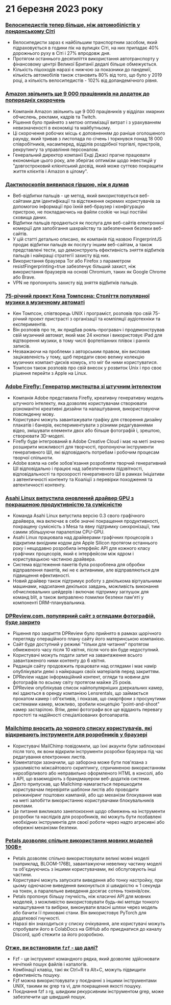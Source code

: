 

<CallToAction />

<Steps>

# 21 березня 2023 року

### [Велосипедистів тепер більше, ніж автомобілістів у лондонському Сіті](https://www.forbes.com/sites/carltonreid/2023/03/01/cyclists-now-outnumber-motorists-in-city-of-london/?ref=hackernewsgpt.com)

- Велосипедисти зараз є найбільшим транспортним засобом, який підраховується в години пік на вулицях Сіті, на них припадає 40% дорожнього руху в Сіті і 27% впродовж дня.
- Протягом останнього десятиліття використання автотранспорту у фінансовому центрі Великої Британії дедалі більше обмежується.
- Кількість пішоходів наразі є нижчою за показники до пандемії, кількість автомобілів також становить 80% від того, що було у 2019 році, а кількість велосипедистів - 102% від допандемічного рівня.

### [Amazon звільнить ще 9 000 працівників на додаток до попередніх скорочень](https://www.cnbc.com/2023/03/20/amazon-layoffs-company-to-cut-off-9000-more-workers.html?ref=hackernewsgpt.com)

- Компанія Amazon звільнить ще 9 000 працівників у відділах хмарних обчислень, реклами, кадрів та Twitch.
- Рішення було прийнято з метою оптимізації витрат і з урахуванням невизначеності в економіці та майбутньому.
- Ці скорочення робочих місць є доповненням до раніше оголошеного раунду, який тривав з листопада по січень і торкнувся понад 18 000 співробітників, насамперед, відділів роздрібної торгівлі, пристроїв, рекрутингу та управління персоналом.
- Генеральний директор компанії Енді Джасі прагне працювати економніше цього року, але зберігає оптимізм щодо інвестицій у "довгостроковий клієнтський досвід, який може суттєво покращити життя клієнтів і Amazon в цілому".

### [Дактилоскопія виявилася гіршою, ніж я думав](https://www.bitestring.com/posts/2023-03-19-web-fingerprinting-is-worse-than-I-thought.html?ref=hackernewsgpt.com)

- Веб-відбитки пальців - це метод, який використовується веб-сайтами для ідентифікації та відстеження окремих користувачів за допомогою інформації про їхній веб-браузер і конфігурацію пристрою, не покладаючись на файли cookie чи інші постійні сховища даних.
- Відбитки пальців продаються як послуга для веб-сайтів електронної комерції для запобігання шахрайству та забезпечення безпеки веб-сайтів.
- У цій статті детально описано, як компанія під назвою FingerprintJS продає відбитки пальців як послугу іншим веб-сайтам, а також представлені тести, що демонструють ефективність зняття відбитків пальців і найкращі стратегії захисту від них.
- Використання браузера Tor або Firefox з параметром resistFingerprinting=true забезпечує більший захист, ніж використання браузерів на основі Chromium, таких як Google Chrome або Brave.
- VPN не пропонують захисту від зняття відбитків пальців.

### [75-річний проект Кена Томпсона: Століття популярної музики в музичному автоматі](https://www.youtube.com/watch?v=kaandEt_pKw&ref=hackernewsgpt.com)

- Кен Томпсон, співтворець UNIX і програміст, розповів про свій 75-річний проект пристрасті з організації та компіляції аудіотехніки та експериментів.
- Він розповів про те, як придбав рояль-програвач і продемонстрував свій музичний автомат, який має 24 кнопки і використовує iPad для відтворення музики, в тому числі фортепіанних плівок і ранніх записів.
- Незважаючи на проблеми з авторським правом, він висловив зацікавленість у тому, щоб передати свою велику колекцію музичних компакт-дисків комусь, хто міг би ними користуватися.
- Томпсон також розповів про свій внесок у розвиток Unix і про своє рішення перейти з Apple на Linux.

### [Adobe Firefly: Генератор мистецтва зі штучним інтелектом](https://www.adobe.com/sensei/generative-ai/firefly.html?ref=hackernewsgpt.com)

- Компанія Adobe представила Firefly, креативну генеративну модель штучного інтелекту, яка дозволяє користувачам створювати різноманітні креативні дизайни та налаштування, використовуючи повсякденну мову.
- Користувачі можуть завантажувати графіку для створення дизайну плакатів і банерів, експериментувати з різними редагуваннями відео, змішувати елементи двох або більше фотографій і, зрештою, створювати 3D-моделі.
- Firefly буде інтегрований в Adobe Creative Cloud і має на меті значно розширити можливості для творчості, пропонуючи інструменти генеративного ШІ, які відповідають потребам і робочим процесам творчої спільноти.
- Adobe взяла на себе зобов'язання розробляти творчий генеративний ШІ відповідально і працює над забезпеченням підзвітності, відповідальності та прозорості генеративного ШІ в рамках Ініціативи з автентичності контенту та Коаліції з перевірки походження та автентичності контенту.

### [Asahi Linux випустила оновлений драйвер GPU з покращеною продуктивністю та сумісністю](https://asahilinux.org/2023/03/road-to-vulkan/?ref=hackernewsgpt.com)

- Команда Asahi Linux випустила версію 0.3 свого графічного драйвера, яка включає в себе значні покращення продуктивності, покращену сумісність з Mesa та явну підтримку синхронізації, тим самим збільшуючи паралелізм CPU-GPU.
- Asahi Linux працювала над драйверами графічних процесорів з відкритим вихідним кодом для Apple Silicon протягом останнього року і нещодавно розробила інтерфейс API для кожного класу графічних процесорів, який є інтерфейсом між ядром і користувацькою частиною драйвера.
- Система відстеження пакетів була розроблена для обробки відправлення пакетів, які не є активними, але відправляються для підвищення ефективності.
- Новий драйвер також підтримує роботу з декількома віртуальними машинами, надсилання декількох завдань, можливість виконання обчислювальних шейдерів і включає підтримку заглушок для команд blit, а також виправлено помилки безпеки пам'яті у компоненті DRM-планувальника.

### [DPReview.com, популярний сайт з оглядами фотографій, буде закрито](https://www.dpreview.com/news/5901145460/dpreview-com-to-close?ref=hackernewsgpt.com)

- Рішення про закриття DPReview було прийнято в рамках щорічного перегляду операційного плану сайту його материнською компанією.
- Сайт буде доступний у режимі "тільки для читання" протягом обмеженого часу після 10 квітня, після чого він буде недоступний.
- Користувачі можуть подати запит на завантаження всього завантаженого ними контенту до 6 квітня.
- Редакція сайту продовжить працювати над оглядами і має намір опублікувати деякі з найкращих своїх матеріалів перед закриттям.
- DPReview надає інформаційний контент, огляди та новини для фотографів по всьому світу протягом майже 25 років.
- DPReview опублікував список найпопулярніших дзеркальних камер, які здаються в оренду компанією Lensrentals, що займається прокатом камер і об'єктивів, і показав, що смартфони з просунутими системами камер, можливо, зробили концепцію "point-and-shoot" камер застарілою. Втім, деякі фотографи все ще віддають перевагу простоті та надійності спеціалізованих фотоапаратів.

### [Mailchimp вносить до чорного списку користувачів, які відкривають інструменти для розробників у браузері](http://news.ycombinator.com/item?id=35235732&ref=hackernewsgpt.com)

- Користувачі MailChimp повідомили, що їхні акаунти були заблоковані після того, як вони відкрили інструменти розробки браузера під час редагування електронних листів.
- Коментатори зазначили, що заборона може бути пов'язана з уразливістю міжсайтового скриптингу, спричиненою використанням нерозбірливого або неправильно оформленого HTML в консолі, або з API, що взаємодіють з брандмауером веб-додатків системи.
- Дехто припускав, що Mailchimp намагається перешкодити користувачам перевіряти шаблони листів або проводити реінжиніринг поштових кампаній, або що механізм блокування мав на меті запобігти використанню користувачами блокувальників реклами.
- Це питання викликало занепокоєння щодо обмежень на інструменти розробки та наслідків для розробників, які можуть бути позбавлені необхідних інструментів для своєї роботи через надто агресивні або обережні механізми безпеки.

### [Petals дозволяє спільне використання мовних моделей 100B+](https://petals.ml/?ref=hackernewsgpt.com)

- Petals дозволяє спільно використовувати великі мовні моделі (наприклад, BLOOM-176B), завантажуючи невелику частину моделі та об'єднуючись з іншими користувачами, які обслуговують інші частини.
- Користувачі можуть запускати виведення або тонку настройку, при цьому одночасне виведення виконується зі швидкістю ≈ 1 секунда на токен, а паралельне виведення досягає сотень токенів/сек.
- Petals пропонує більшу гнучкість, ніж класичні API для мовних моделей, з можливістю використовувати будь-які методи тонкого налаштування та вибірки, виконувати власні шляхи через модель або бачити її приховані стани. Він використовує PyTorch для додаткової гнучкості.
- Наразі він знаходиться у списку очікування, але користувачі можуть спробувати його в ColabDocs на GitHub або приєднатися до каналу Discord, щоб стежити за його розробкою.

### [Отже, ви встановили `fzf` - що далі?](https://andrew-quinn.me/fzf/?ref=hackernewsgpt.com)

- Fzf - це інструмент командного рядка, який дозволяє здійснювати нечіткий пошук файлів і каталогів.
- Комбінації клавіш, такі як Ctrl+R та Alt+C, можуть підвищити ефективність пошуку.
- Fzf можна використовувати у поєднанні з іншими інструментами UNIX, такими як grep та vi, для покращення якості пошуку.
- Поєднання fzf з rg, швидким рекурсивним інструментом grep, може забезпечити ще швидший пошук.

</Steps>
